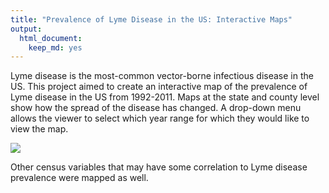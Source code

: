 ```yaml
---
title: "Prevalence of Lyme Disease in the US: Interactive Maps"
output:
  html_document:
    keep_md: yes
---
```


Lyme disease is the most-common vector-borne infectious disease in the US. 
This project aimed to create an interactive map of the prevalence of Lyme disease in the US from 1992-2011. Maps at the state and county level show how the spread of the disease has changed. A drop-down menu allows the viewer to select which year range for which they would like to view the map. 

![](gz_2010_us_050_00_500k/teaser)

Other census variables that may have some correlation to Lyme disease prevalence were mapped as well. 



